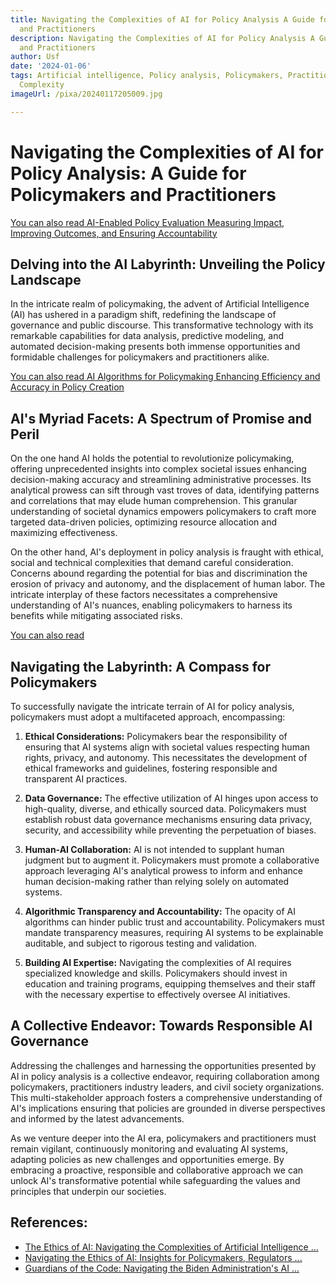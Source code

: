 ```yaml
---
title: Navigating the Complexities of AI for Policy Analysis A Guide for Policymakers
  and Practitioners
description: Navigating the Complexities of AI for Policy Analysis A Guide for Policymakers
  and Practitioners
author: Usf
date: '2024-01-06'
tags: Artificial intelligence, Policy analysis, Policymakers, Practitioners, Guide,
  Complexity
imageUrl: /pixa/20240117205009.jpg

---
```

# Navigating the  Complexities of AI  for Policy Analysis: A Guide for Policymakers and Practitioners

[You can also read AI-Enabled Policy Evaluation Measuring Impact, Improving Outcomes,  and Ensuring Accountability](AI-Enabled%20Policy%20Evaluation%20Measuring%20Impact%2C%20Improving%20Outcomes%2C%20and%20Ensuring%20Accountability)


## Delving into the AI  Labyrinth: Unveiling the Policy Landscape

In the intricate realm of policymaking,  the  advent of Artificial Intelligence (AI) has  ushered in a paradigm shift, redefining the landscape of governance and public discourse. This transformative technology with its remarkable capabilities for data analysis, predictive modeling, and automated decision-making presents both  immense opportunities and formidable challenges for policymakers and practitioners alike.

[You can also read AI Algorithms for  Policymaking Enhancing Efficiency and Accuracy  in Policy Creation](AI%20Algorithms%20for%20Policymaking%20Enhancing%20Efficiency%20and%20Accuracy%20in%20Policy%20Creation)


## AI's Myriad Facets: A Spectrum of Promise  and Peril

On the one hand AI holds the potential  to revolutionize policymaking, offering unprecedented insights into complex societal issues enhancing decision-making accuracy and streamlining administrative processes. Its analytical prowess can sift through vast  troves of data,  identifying patterns and correlations that  may elude human  comprehension. This granular understanding of societal dynamics empowers  policymakers to craft more targeted data-driven policies, optimizing resource allocation and maximizing effectiveness.

On the other hand, AI's deployment in policy analysis is fraught with ethical, social and  technical complexities that demand careful consideration. Concerns abound regarding the potential for bias and  discrimination the  erosion of privacy and autonomy, and the displacement of human labor. The intricate interplay of these factors necessitates a comprehensive understanding of  AI's nuances, enabling policymakers to harness its benefits while mitigating associated risks.

[You can also read ]()


## Navigating the Labyrinth: A Compass for Policymakers

To successfully navigate the  intricate terrain of  AI  for policy analysis, policymakers must  adopt a multifaceted approach, encompassing:

1. **Ethical Considerations:** Policymakers bear the responsibility of ensuring that AI systems align with societal values respecting human rights, privacy, and autonomy. This necessitates the development of ethical frameworks and guidelines, fostering responsible and  transparent AI practices.

2. **Data Governance:** The effective utilization of AI hinges upon access to high-quality,  diverse, and ethically sourced data. Policymakers must establish robust data governance mechanisms ensuring data privacy, security, and accessibility while preventing the perpetuation of biases.

3. **Human-AI Collaboration:**  AI is not intended  to supplant human judgment but to augment it. Policymakers must promote a collaborative  approach leveraging AI's analytical prowess to inform and enhance human decision-making rather than relying solely on automated  systems.

4. **Algorithmic Transparency and Accountability:** The opacity of  AI algorithms can hinder public trust and accountability. Policymakers must mandate transparency measures, requiring AI systems to be explainable auditable, and  subject  to rigorous testing and validation.

5. **Building  AI Expertise:**  Navigating the complexities of AI requires specialized knowledge and  skills. Policymakers should invest in education  and  training programs, equipping themselves  and their staff with the necessary expertise to effectively oversee AI  initiatives.

## A Collective Endeavor: Towards Responsible AI Governance

Addressing the challenges and harnessing the  opportunities presented  by AI in policy analysis is a collective endeavor, requiring  collaboration among policymakers, practitioners industry  leaders, and civil society organizations.  This multi-stakeholder approach fosters a comprehensive  understanding of AI's implications ensuring  that policies are grounded in diverse perspectives and informed by the latest advancements.

As we  venture deeper into the AI  era, policymakers and practitioners must remain vigilant, continuously monitoring and evaluating AI systems,  adapting policies as  new challenges  and opportunities emerge. By embracing a proactive, responsible and collaborative approach we  can unlock AI's transformative potential while safeguarding the values  and principles that underpin our societies.

## References:
- [The Ethics of AI: Navigating the Complexities of Artificial Intelligence ...](https://www.linkedin.com/pulse/ethics-ai-navigating-complexities-artificial-human-values-vadlamudi)
- [Navigating the Ethics of AI: Insights for Policymakers, Regulators ...](https://medium.com/mechanized/navigating-the-ethics-of-ai-insights-for-policymakers-regulators-and-industry-leaders-eeead4274991)
- [Guardians of the Code: Navigating the Biden Administration's AI ...](https://www.amazon.com/Guardians-Code-Navigating-Administrations-Directives-ebook/dp/B0CM8P8QRW)
